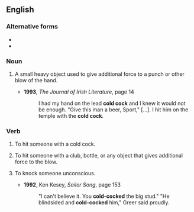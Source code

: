 {{also|coldcock|cold-cock}}
==English==

===Alternative forms===
* {{l|en|coldcock}}
* {{l|en|cold-cock}}

===Noun===
{{en-noun}}

# {{lb|en|slang}} A small heavy object used to give additional force to a punch or other blow of the hand.
#* '''1993''', ''The Journal of Irish Literature'', page 14
#*: I had my hand on the lead '''cold cock''' and I knew it would not be enough. "Give this man a beer, Sport," […]. I hit him on the temple with the '''cold cock'''.

===Verb===
{{en-verb}}

# {{lb|en|slang}} To hit someone with a cold cock.
# {{lb|en|slang}} To hit someone with a club, bottle, or any object that gives additional force to the blow.
# {{lb|en|slang}} To knock someone unconscious.
#* '''1992''', Ken Kesey, ''Sailor Song'', page 153
#*: "I can't believe it. You '''cold-cocked''' the big stud." "He blindsided and '''cold-cocked''' him," Greer said proudly.
